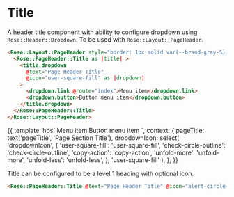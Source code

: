 
<Meta title="Rose|PageHeader|Title" component="Title" />

# Title

A header title component with ability to configure dropdown using `Rose::Header::Dropdown`. To be used with `Rose::Layout::PageHeader`.

```html
<Rose::Layout::PageHeader style="border: 1px solid var(--brand-gray-5);">
  <Rose::PageHeader::Title as |title| >
    <title.dropdown
      @text="Page Header Title"
      @icon="user-square-fill" as |dropdown|
    >
      <dropdown.link @route="index">Menu item</dropdown.link>
      <dropdown.button>Button menu item</dropdown.button>
    </title.dropdown>
  </Rose::PageHeader::Title>
</Rose::Layout::PageHeader>
```

<Preview>
  <Story name="Title">{{
    template: hbs`
    <Rose::Layout::PageHeader style="border: 1px solid var(--brand-gray-5);">
      <Rose::PageHeader::Title as |title| >
        <title.dropdown
          @text={{pageTitle}}
          @icon={{dropdownIcon}} as |dropdown|
        >
          <dropdown.link @route="index">Menu item</dropdown.link>
          <dropdown.button>Button menu item</dropdown.button>
        </title.dropdown>
      </Rose::PageHeader::Title>
    </Rose::Layout::PageHeader>
    `,
    context: {
      pageTitle: text('pageTitle', 'Page Section Title'),
      dropdownIcon: select(
        'dropdownIcon',
        {
          'user-square-fill': 'user-square-fill',
          'check-circle-outline': 'check-circle-outline',
          'copy-action': 'copy-action',
          'unfold-more': 'unfold-more',
          'unfold-less': 'unfold-less',
        },
        'user-square-fill'
      ),
    },
  }}</Story>
</Preview>

Title can be configured to be a level 1 heading with optional icon.

```html
<Rose::PageHeader::Title @text="Page Header Title" @icon="alert-circle-fill" />
```
